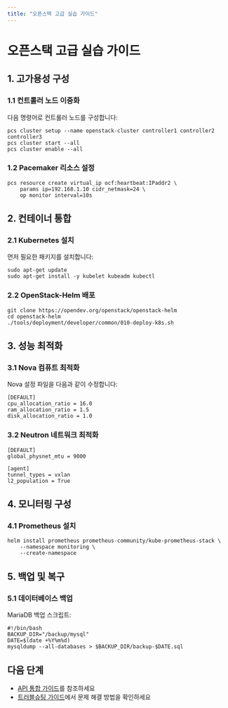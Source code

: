 ```yaml
---
title: "오픈스택 고급 실습 가이드"
---
```


# 오픈스택 고급 실습 가이드

## 1. 고가용성 구성

### 1.1 컨트롤러 노드 이중화
다음 명령어로 컨트롤러 노드를 구성합니다:

```
pcs cluster setup --name openstack-cluster controller1 controller2 controller3
pcs cluster start --all
pcs cluster enable --all
```

### 1.2 Pacemaker 리소스 설정

```
pcs resource create virtual_ip ocf:heartbeat:IPaddr2 \
    params ip=192.168.1.10 cidr_netmask=24 \
    op monitor interval=10s
```

## 2. 컨테이너 통합

### 2.1 Kubernetes 설치
먼저 필요한 패키지를 설치합니다:

```
sudo apt-get update
sudo apt-get install -y kubelet kubeadm kubectl
```

### 2.2 OpenStack-Helm 배포

```
git clone https://opendev.org/openstack/openstack-helm
cd openstack-helm
./tools/deployment/developer/common/010-deploy-k8s.sh
```

## 3. 성능 최적화

### 3.1 Nova 컴퓨트 최적화
Nova 설정 파일을 다음과 같이 수정합니다:

```
[DEFAULT]
cpu_allocation_ratio = 16.0
ram_allocation_ratio = 1.5
disk_allocation_ratio = 1.0
```

### 3.2 Neutron 네트워크 최적화

```
[DEFAULT]
global_physnet_mtu = 9000

[agent]
tunnel_types = vxlan
l2_population = True
```

## 4. 모니터링 구성

### 4.1 Prometheus 설치

```
helm install prometheus prometheus-community/kube-prometheus-stack \
    --namespace monitoring \
    --create-namespace
```

## 5. 백업 및 복구

### 5.1 데이터베이스 백업
MariaDB 백업 스크립트:

```
#!/bin/bash
BACKUP_DIR="/backup/mysql"
DATE=$(date +%Y%m%d)
mysqldump --all-databases > $BACKUP_DIR/backup-$DATE.sql
```

## 다음 단계
- [API 통합 가이드](api-integration.qmd)를 참조하세요
- [트러블슈팅 가이드](troubleshooting.qmd)에서 문제 해결 방법을 확인하세요
